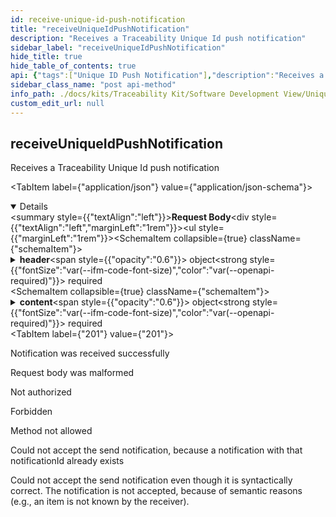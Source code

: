 ```yaml
---
id: receive-unique-id-push-notification
title: "receiveUniqueIdPushNotification"
description: "Receives a Traceability Unique Id push notification"
sidebar_label: "receiveUniqueIdPushNotification"
hide_title: true
hide_table_of_contents: true
api: {"tags":["Unique ID Push Notification"],"description":"Receives a Traceability Unique Id push notification","operationId":"receiveUniqueIdPushNotification","requestBody":{"content":{"application/json":{"schema":{"required":["header","content"],"type":"object","properties":{"header":{"type":"object","required":["notificationId","senderBPN","senderAddress","recipientBPN","classification"],"properties":{"notificationId":{"type":"string","format":"uuid","example":"a7954026-3aff-4b6c-92bf-04671ef2fa46","description":"A UUIDv4 to uniquely identify a Unique ID push notification."},"senderBPN":{"type":"string","example":"BPNL00000003BW3S","description":"The business partner number (BPN) of the sender."},"senderAddress":{"type":"string","format":"uri","example":"https://edc.company-xyz.io/BPNL00000003BW3S","description":"The Eclipse Dataspace Connector (EDC) URL of the sender."},"recipientBPN":{"type":"string","example":"BPNL00000003BV4H","description":"The business partner number (BPN) of the receiver."},"classification":{"type":"string","enum":["Child-Relationship"],"example":"Child-Relationship","description":"The classification defines the type of the Unique ID push notification.","title":"UniqueIdPushClassification"}},"title":"UniqueIdPushNotificationReceiveRequestHeader"},"content":{"type":"object","required":["listOfItems"],"properties":{"information":{"type":"string","maxLength":1000,"example":"Update of serialized parts and batches for which digital twins were created."},"listOfItems":{"type":"array","items":{"oneOf":[{"type":"object","required":["manufacturerId","manufacturerPartId","partInstanceId","catenaxId"],"properties":{"manufacturerId":{"type":"string","example":"BPNL00000003BW3S","description":"The Business Partner Number (BPNL) of the manufacturer of the serialized part, i.e., the companies main entry."},"manufacturerPartId":{"type":"string","example":"8840838-04","description":"The ID of the type/catalog part (of which the serialized part is an instance of) from the manufacturer."},"customerPartId":{"type":"string","example":"AAX178378","description":"The ID of the type/catalog part (of which the serialized part is an instance of) from the customer."},"partInstanceId":{"type":"string","example":"NO-009284492099792129568369","description":"The serial number of the serialized part from the manufacturer. We assume here that the customer does not have or create its own serial number for a part, but just used the manufacturer's serial number."},"catenaxId":{"type":"string","example":"urn:uuid:d32d3b55-d222-41e9-8d19-554af53124dd","description":"Catena-X ID for a serialized part."}},"title":"SerializedPartItem"},{"type":"object","required":["manufacturerId","manufacturerPartId","batchId","catenaxId"],"properties":{"manufacturerId":{"type":"string","example":"BPNL00000003BW3S","description":"The Business Partner Number (BPNL) of the manufacturer of the batch, i.e., the companies main entry."},"manufacturerPartId":{"type":"string","example":"8840838-04","description":"The ID of the type/catalog part (of which the batch is an instance of) from the manufacturer."},"customerPartId":{"type":"string","example":"AAX178378","description":"The ID of the type/catalog part (of which the batch is an instance of) from the customer."},"batchId":{"type":"string","example":"NO-009284492099792129568369","description":"The serial number of the batch from the manufacturer. We assume here that the customer does not have or create its own serial number for a batch, but just used the manufacturer's serial number."},"catenaxId":{"type":"string","example":"urn:uuid:d32d3b55-d222-41e9-8d19-554af53124dd","description":"Catena-X ID for a batch."}},"title":"BatchItem"}]}}},"title":"UniqueIdPushNotificationReceivePayload"}},"title":"UniqueIdPushNotificationReceiveRequestBody"}}}},"responses":{"201":{"description":"Notification was received successfully"},"400":{"description":"Request body was malformed"},"401":{"description":"Not authorized"},"403":{"description":"Forbidden"},"405":{"description":"Method not allowed"},"409":{"description":"Could not accept the send notification, because a notification with that notificationId already exists"},"422":{"description":"Could not accept the send notification even though it is syntactically correct. The notification is not accepted, because of semantic reasons (e.g., an item is not known by the receiver)."}},"method":"post","path":"/uniqueidpush/receive","servers":[{"url":"/"}],"jsonRequestBodyExample":{"header":{"notificationId":"a7954026-3aff-4b6c-92bf-04671ef2fa46","senderBPN":"BPNL00000003BW3S","senderAddress":"https://edc.company-xyz.io/BPNL00000003BW3S","recipientBPN":"BPNL00000003BV4H","classification":"Child-Relationship"},"content":{"information":"Update of serialized parts and batches for which digital twins were created.","listOfItems":[{"manufacturerId":"BPNL00000003BW3S","manufacturerPartId":"8840838-04","customerPartId":"AAX178378","partInstanceId":"NO-009284492099792129568369","catenaxId":"urn:uuid:d32d3b55-d222-41e9-8d19-554af53124dd"},{"manufacturerId":"BPNL00000003BW3S","manufacturerPartId":"8840838-04","customerPartId":"AAX178378","batchId":"NO-009284492099792129568369","catenaxId":"urn:uuid:d32d3b55-d222-41e9-8d19-554af53124dd"}]}},"info":{"title":"Catena-X Traceability Unique ID Push Notification","description":"API documentation for Catena-X Traceability Unique ID push notifications","license":{"name":"Apache License v2.0","url":"http://apache.org/v2"},"version":"1.0.0"},"postman":{"name":"receive Unique Id Push Notification","description":{"content":"Receives a Traceability Unique Id push notification","type":"text/plain"},"url":{"path":["uniqueidpush","receive"],"host":["{{baseUrl}}"],"query":[],"variable":[]},"header":[{"key":"Content-Type","value":"application/json"}],"method":"POST","body":{"mode":"raw","raw":"\"\"","options":{"raw":{"language":"json"}}}}}
sidebar_class_name: "post api-method"
info_path: ./docs/kits/Traceability Kit/Software Development View/Unique ID Push API/catena-x-traceability-unique-id-push-notification
custom_edit_url: null
---
```



## receiveUniqueIdPushNotification



Receives a Traceability Unique Id push notification

<MimeTabs><TabItem label={"application/json"} value={"application/json-schema"}><details style={{}} data-collapsed={false} open={true}><summary style={{"textAlign":"left"}}><strong>Request Body</strong></summary><div style={{"textAlign":"left","marginLeft":"1rem"}}></div><ul style={{"marginLeft":"1rem"}}><SchemaItem collapsible={true} className={"schemaItem"}><details style={{}}><summary style={{}}><strong>header</strong><span style={{"opacity":"0.6"}}> object</span><strong style={{"fontSize":"var(--ifm-code-font-size)","color":"var(--openapi-required)"}}> required</strong></summary><div style={{"marginLeft":"1rem"}}><SchemaItem collapsible={false} name={"notificationId"} required={true} schemaName={"uuid"} qualifierMessage={undefined} schema={{"type":"string","format":"uuid","example":"a7954026-3aff-4b6c-92bf-04671ef2fa46","description":"A UUIDv4 to uniquely identify a Unique ID push notification."}}></SchemaItem><SchemaItem collapsible={false} name={"senderBPN"} required={true} schemaName={"string"} qualifierMessage={undefined} schema={{"type":"string","example":"BPNL00000003BW3S","description":"The business partner number (BPN) of the sender."}}></SchemaItem><SchemaItem collapsible={false} name={"senderAddress"} required={true} schemaName={"uri"} qualifierMessage={undefined} schema={{"type":"string","format":"uri","example":"https://edc.company-xyz.io/BPNL00000003BW3S","description":"The Eclipse Dataspace Connector (EDC) URL of the sender."}}></SchemaItem><SchemaItem collapsible={false} name={"recipientBPN"} required={true} schemaName={"string"} qualifierMessage={undefined} schema={{"type":"string","example":"BPNL00000003BV4H","description":"The business partner number (BPN) of the receiver."}}></SchemaItem><SchemaItem collapsible={false} name={"classification"} required={true} schemaName={"UniqueIdPushClassification"} qualifierMessage={"**Possible values:** [`Child-Relationship`]"} schema={{"type":"string","enum":["Child-Relationship"],"example":"Child-Relationship","description":"The classification defines the type of the Unique ID push notification.","title":"UniqueIdPushClassification"}}></SchemaItem></div></details></SchemaItem><SchemaItem collapsible={true} className={"schemaItem"}><details style={{}}><summary style={{}}><strong>content</strong><span style={{"opacity":"0.6"}}> object</span><strong style={{"fontSize":"var(--ifm-code-font-size)","color":"var(--openapi-required)"}}> required</strong></summary><div style={{"marginLeft":"1rem"}}><SchemaItem collapsible={false} name={"information"} required={false} schemaName={"string"} qualifierMessage={"**Possible values:** `<= 1000 characters`"} schema={{"type":"string","maxLength":1000,"example":"Update of serialized parts and batches for which digital twins were created."}}></SchemaItem><SchemaItem collapsible={true} className={"schemaItem"}><details style={{}}><summary style={{}}><strong>listOfItems</strong><span style={{"opacity":"0.6"}}> object[]</span><strong style={{"fontSize":"var(--ifm-code-font-size)","color":"var(--openapi-required)"}}> required</strong></summary><div style={{"marginLeft":"1rem"}}><li><div style={{"fontSize":"var(--ifm-code-font-size)","opacity":"0.6","marginLeft":"-.5rem","paddingBottom":".5rem"}}>Array [</div></li><li><span className={"badge badge--info"}>oneOf</span><SchemaTabs><TabItem label={"SerializedPartItem"} value={"0-item-properties"}><SchemaItem collapsible={false} name={"manufacturerId"} required={true} schemaName={"string"} qualifierMessage={undefined} schema={{"type":"string","example":"BPNL00000003BW3S","description":"The Business Partner Number (BPNL) of the manufacturer of the serialized part, i.e., the companies main entry."}}></SchemaItem><SchemaItem collapsible={false} name={"manufacturerPartId"} required={true} schemaName={"string"} qualifierMessage={undefined} schema={{"type":"string","example":"8840838-04","description":"The ID of the type/catalog part (of which the serialized part is an instance of) from the manufacturer."}}></SchemaItem><SchemaItem collapsible={false} name={"customerPartId"} required={false} schemaName={"string"} qualifierMessage={undefined} schema={{"type":"string","example":"AAX178378","description":"The ID of the type/catalog part (of which the serialized part is an instance of) from the customer."}}></SchemaItem><SchemaItem collapsible={false} name={"partInstanceId"} required={true} schemaName={"string"} qualifierMessage={undefined} schema={{"type":"string","example":"NO-009284492099792129568369","description":"The serial number of the serialized part from the manufacturer. We assume here that the customer does not have or create its own serial number for a part, but just used the manufacturer's serial number."}}></SchemaItem><SchemaItem collapsible={false} name={"catenaxId"} required={true} schemaName={"string"} qualifierMessage={undefined} schema={{"type":"string","example":"urn:uuid:d32d3b55-d222-41e9-8d19-554af53124dd","description":"Catena-X ID for a serialized part."}}></SchemaItem></TabItem><TabItem label={"BatchItem"} value={"1-item-properties"}><SchemaItem collapsible={false} name={"manufacturerId"} required={true} schemaName={"string"} qualifierMessage={undefined} schema={{"type":"string","example":"BPNL00000003BW3S","description":"The Business Partner Number (BPNL) of the manufacturer of the batch, i.e., the companies main entry."}}></SchemaItem><SchemaItem collapsible={false} name={"manufacturerPartId"} required={true} schemaName={"string"} qualifierMessage={undefined} schema={{"type":"string","example":"8840838-04","description":"The ID of the type/catalog part (of which the batch is an instance of) from the manufacturer."}}></SchemaItem><SchemaItem collapsible={false} name={"customerPartId"} required={false} schemaName={"string"} qualifierMessage={undefined} schema={{"type":"string","example":"AAX178378","description":"The ID of the type/catalog part (of which the batch is an instance of) from the customer."}}></SchemaItem><SchemaItem collapsible={false} name={"batchId"} required={true} schemaName={"string"} qualifierMessage={undefined} schema={{"type":"string","example":"NO-009284492099792129568369","description":"The serial number of the batch from the manufacturer. We assume here that the customer does not have or create its own serial number for a batch, but just used the manufacturer's serial number."}}></SchemaItem><SchemaItem collapsible={false} name={"catenaxId"} required={true} schemaName={"string"} qualifierMessage={undefined} schema={{"type":"string","example":"urn:uuid:d32d3b55-d222-41e9-8d19-554af53124dd","description":"Catena-X ID for a batch."}}></SchemaItem></TabItem></SchemaTabs></li><li><div style={{"fontSize":"var(--ifm-code-font-size)","opacity":"0.6","marginLeft":"-.5rem"}}>]</div></li></div></details></SchemaItem></div></details></SchemaItem></ul></details></TabItem></MimeTabs><div><ApiTabs><TabItem label={"201"} value={"201"}><div>

Notification was received successfully

</div><div></div></TabItem><TabItem label={"400"} value={"400"}><div>

Request body was malformed

</div><div></div></TabItem><TabItem label={"401"} value={"401"}><div>

Not authorized

</div><div></div></TabItem><TabItem label={"403"} value={"403"}><div>

Forbidden

</div><div></div></TabItem><TabItem label={"405"} value={"405"}><div>

Method not allowed

</div><div></div></TabItem><TabItem label={"409"} value={"409"}><div>

Could not accept the send notification, because a notification with that notificationId already exists

</div><div></div></TabItem><TabItem label={"422"} value={"422"}><div>

Could not accept the send notification even though it is syntactically correct. The notification is not accepted, because of semantic reasons (e.g., an item is not known by the receiver).

</div><div></div></TabItem></ApiTabs></div>
      